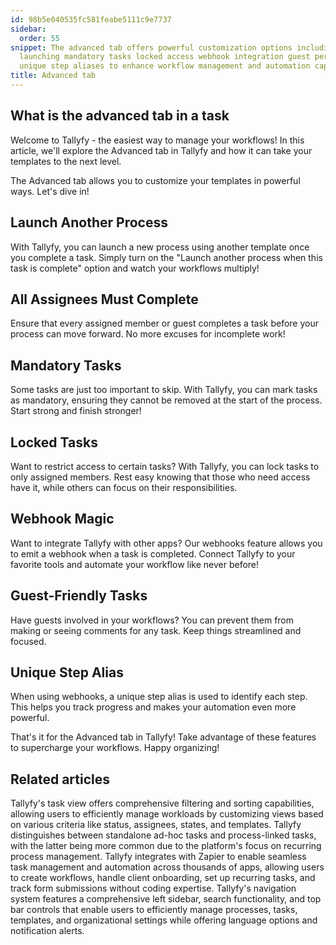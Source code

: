 ```yaml
---
id: 98b5e040535fc581feabe5111c9e7737
sidebar:
  order: 55
snippet: The advanced tab offers powerful customization options including process
  launching mandatory tasks locked access webhook integration guest permissions and
  unique step aliases to enhance workflow management and automation capabilities.
title: Advanced tab
---
```


## What is the advanced tab in a task

Welcome to Tallyfy - the easiest way to manage your workflows! In this article, we'll explore the Advanced tab in Tallyfy and how it can take your templates to the next level.

The Advanced tab allows you to customize your templates in powerful ways. Let's dive in!

## Launch Another Process

With Tallyfy, you can launch a new process using another template once you complete a task. Simply turn on the "Launch another process when this task is complete" option and watch your workflows multiply!

## All Assignees Must Complete

Ensure that every assigned member or guest completes a task before your process can move forward. No more excuses for incomplete work!

## Mandatory Tasks

Some tasks are just too important to skip. With Tallyfy, you can mark tasks as mandatory, ensuring they cannot be removed at the start of the process. Start strong and finish stronger!

## Locked Tasks

Want to restrict access to certain tasks? With Tallyfy, you can lock tasks to only assigned members. Rest easy knowing that those who need access have it, while others can focus on their responsibilities.

## Webhook Magic

Want to integrate Tallyfy with other apps? Our webhooks feature allows you to emit a webhook when a task is completed. Connect Tallyfy to your favorite tools and automate your workflow like never before!

## Guest-Friendly Tasks

Have guests involved in your workflows? You can prevent them from making or seeing comments for any task. Keep things streamlined and focused.

## Unique Step Alias

When using webhooks, a unique step alias is used to identify each step. This helps you track progress and makes your automation even more powerful.

That's it for the Advanced tab in Tallyfy! Take advantage of these features to supercharge your workflows. Happy organizing!


## Related articles
<CardGrid>
<LinkTitleCard header="<b>Tasks View > Customize the task view</b>" href="/products/pro/tracking-and-tasks/tasks-view/how-can-i-customize-task-views-in-tallyfy/" > Tallyfy's task view offers comprehensive filtering and sorting capabilities, allowing users to efficiently manage workloads by customizing views based on various criteria like status, assignees, states, and templates. </LinkTitleCard>
<LinkTitleCard header="<b>Tracking And Tasks > More about tasks</b>" href="/products/pro/tracking-and-tasks/tasks/" > Tallyfy distinguishes between standalone ad-hoc tasks and process-linked tasks, with the latter being more common due to the platform's focus on recurring process management. </LinkTitleCard>
<LinkTitleCard header="<b>Zapier > Tallyfy & Zapier</b>" href="/products/pro/integrations/middleware/zapier/how-can-i-improve-task-management-with-tallyfy/" > Tallyfy integrates with Zapier to enable seamless task management and automation across thousands of apps, allowing users to create workflows, handle client onboarding, set up recurring tasks, and track form submissions without coding expertise. </LinkTitleCard>
<LinkTitleCard header="<b>Tutorials > Navigate Tallyfy</b>" href="/products/pro/tutorials/navigate-tallyfy/" > Tallyfy's navigation system features a comprehensive left sidebar, search functionality, and top bar controls that enable users to efficiently manage processes, tasks, templates, and organizational settings while offering language options and notification alerts. </LinkTitleCard>
</CardGrid>